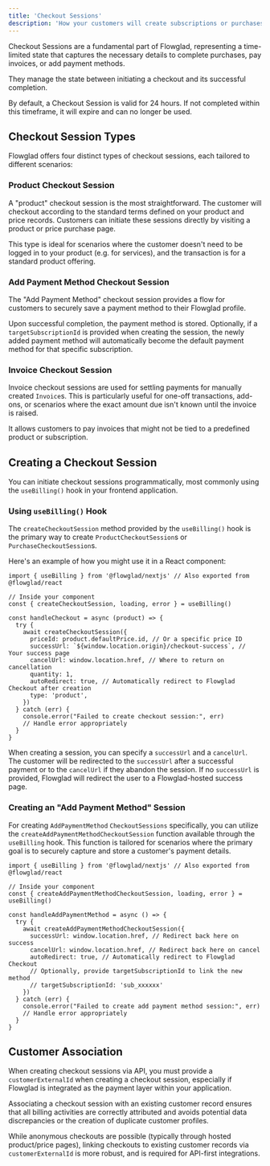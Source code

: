 ```yaml
---
title: 'Checkout Sessions'
description: 'How your customers will create subscriptions or purchases for your products.'
---
```


Checkout Sessions are a fundamental part of Flowglad, representing a time-limited state that captures the necessary details to complete purchases, pay invoices, or add payment methods. 

They manage the state between initiating a checkout and its successful completion.

By default, a Checkout Session is valid for 24 hours. If not completed within this timeframe, it will expire and can no longer be used.

## Checkout Session Types

Flowglad offers four distinct types of checkout sessions, each tailored to different scenarios:

### Product Checkout Session

A "product" checkout session is the most straightforward. The customer will checkout according to the standard terms defined on your product and price records. Customers can initiate these sessions directly by visiting a product or price purchase page. 

This type is ideal for scenarios where the customer doesn't need to be logged in to your product (e.g. for services), and the transaction is for a standard product offering.

### Add Payment Method Checkout Session

The "Add Payment Method" checkout session provides a flow for customers to securely save a payment method to their Flowglad profile.

Upon successful completion, the payment method is stored. Optionally, if a `targetSubscriptionId` is provided when creating the session, the newly added payment method will automatically become the default payment method for that specific subscription.

### Invoice Checkout Session

Invoice checkout sessions are used for settling payments for manually created `Invoice`s. This is particularly useful for one-off transactions, add-ons, or scenarios where the exact amount due isn't known until the invoice is raised.

It allows customers to pay invoices that might not be tied to a predefined product or subscription.

## Creating a Checkout Session

You can initiate checkout sessions programmatically, most commonly using the `useBilling()` hook in your frontend application.

### Using `useBilling()` Hook

The `createCheckoutSession` method provided by the `useBilling()` hook is the primary way to create `ProductCheckoutSession`s or `PurchaseCheckoutSession`s.

Here's an example of how you might use it in a React component:

```tsx
import { useBilling } from '@flowglad/nextjs' // Also exported from @flowglad/react

// Inside your component
const { createCheckoutSession, loading, error } = useBilling()

const handleCheckout = async (product) => {
  try {
    await createCheckoutSession({
      priceId: product.defaultPrice.id, // Or a specific price ID
      successUrl: `${window.location.origin}/checkout-success`, // Your success page
      cancelUrl: window.location.href, // Where to return on cancellation
      quantity: 1,
      autoRedirect: true, // Automatically redirect to Flowglad Checkout after creation
      type: 'product',
    })
  } catch (err) {
    console.error("Failed to create checkout session:", err)
    // Handle error appropriately
  }
}
```

When creating a session, you can specify a `successUrl` and a `cancelUrl`. The customer will be redirected to the `successUrl` after a successful payment or to the `cancelUrl` if they abandon the session. If no `successUrl` is provided, Flowglad will redirect the user to a Flowglad-hosted success page.

### Creating an "Add Payment Method" Session

For creating `AddPaymentMethod` `CheckoutSessions` specifically, you can utilize the `createAddPaymentMethodCheckoutSession` function available through the `useBilling` hook. This function is tailored for scenarios where the primary goal is to securely capture and store a customer's payment details.

```tsx
import { useBilling } from '@flowglad/nextjs' // Also exported from @flowglad/react

// Inside your component
const { createAddPaymentMethodCheckoutSession, loading, error } = useBilling()

const handleAddPaymentMethod = async () => {
  try {
    await createAddPaymentMethodCheckoutSession({
      successUrl: window.location.href, // Redirect back here on success
      cancelUrl: window.location.href, // Redirect back here on cancel
      autoRedirect: true, // Automatically redirect to Flowglad Checkout
      // Optionally, provide targetSubscriptionId to link the new method
      // targetSubscriptionId: 'sub_xxxxxx'
    })
  } catch (err) {
    console.error("Failed to create add payment method session:", err)
    // Handle error appropriately
  }
}
```

## Customer Association

When creating checkout sessions via API, you must provide a `customerExternalId` when creating a checkout session, especially if Flowglad is integrated as the payment layer within your application. 

Associating a checkout session with an existing customer record ensures that all billing activities are correctly attributed and avoids potential data discrepancies or the creation of duplicate customer profiles.

While anonymous checkouts are possible (typically through hosted product/price pages), linking checkouts to existing customer records via `customerExternalId` is more robust, and is required for API-first integrations.